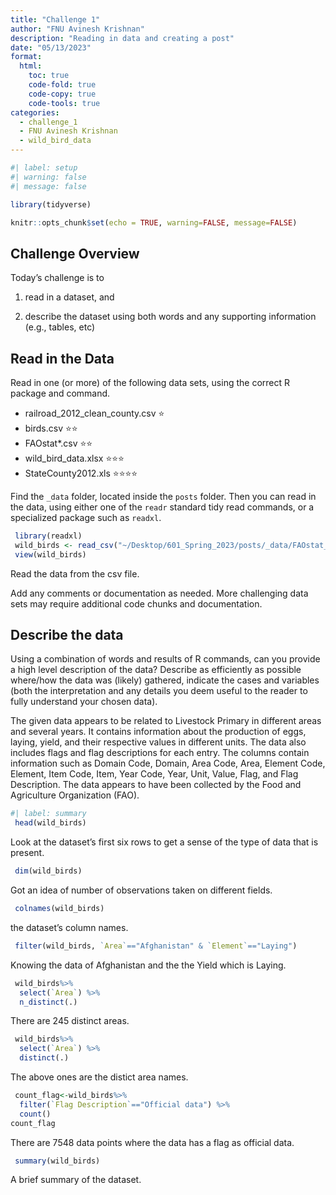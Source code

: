 ```yaml
---
title: "Challenge 1"
author: "FNU Avinesh Krishnan"
description: "Reading in data and creating a post"
date: "05/13/2023"
format:
  html:
    toc: true
    code-fold: true
    code-copy: true
    code-tools: true
categories:
  - challenge_1
  - FNU Avinesh Krishnan
  - wild_bird_data
---
```


```r
#| label: setup
#| warning: false
#| message: false

library(tidyverse)

knitr::opts_chunk$set(echo = TRUE, warning=FALSE, message=FALSE)
```

## Challenge Overview

Today's challenge is to

1)  read in a dataset, and

2)  describe the dataset using both words and any supporting information (e.g., tables, etc)

## Read in the Data

Read in one (or more) of the following data sets, using the correct R package and command.

-   railroad_2012_clean_county.csv ⭐
-   birds.csv ⭐⭐
-   FAOstat\*.csv ⭐⭐
-   wild_bird_data.xlsx ⭐⭐⭐
-   StateCounty2012.xls ⭐⭐⭐⭐

Find the `_data` folder, located inside the `posts` folder. Then you can read in the data, using either one of the `readr` standard tidy read commands, or a specialized package such as `readxl`.

```r
 library(readxl)
 wild_birds <- read_csv("~/Desktop/601_Spring_2023/posts/_data/FAOstat_egg_chicken.csv")
 view(wild_birds)
```
Read the data from the csv file.

Add any comments or documentation as needed. More challenging data sets may require additional code chunks and documentation.

## Describe the data

Using a combination of words and results of R commands, can you provide a high level description of the data? Describe as efficiently as possible where/how the data was (likely) gathered, indicate the cases and variables (both the interpretation and any details you deem useful to the reader to fully understand your chosen data).


The given data appears to be related to Livestock Primary in different areas and several years. It contains information about the production of eggs, laying, yield, and their respective values in different units. The data also includes flags and flag descriptions for each entry. The columns contain information such as Domain Code, Domain, Area Code, Area, Element Code, Element, Item Code, Item, Year Code, Year, Unit, Value, Flag, and Flag Description. The data appears to have been collected by the Food and Agriculture Organization (FAO).


```r
#| label: summary
 head(wild_birds)
```

Look at the dataset's first six rows to get a sense of the type of data that is present.

```r
 dim(wild_birds)
```

Got an idea of number of observations taken on different fields.

```r
 colnames(wild_birds)
```

the dataset's column names.

```r
 filter(wild_birds, `Area`=="Afghanistan" & `Element`=="Laying")
```

Knowing the data of Afghanistan and the the Yield which is Laying.


```r
 wild_birds%>%
  select(`Area`) %>%
  n_distinct(.)
```

There are 245 distinct areas.

```r
 wild_birds%>%
  select(`Area`) %>%
  distinct(.)
```
The above ones are the distict area names.


```r
 count_flag<-wild_birds%>%
  filter(`Flag Description`=="Official data") %>% 
  count()
count_flag
```

There are 7548 data points where the data has a flag as official data.

```r
 summary(wild_birds)
```
A brief summary of the dataset.




